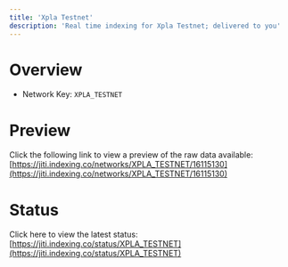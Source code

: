 ```yaml
---
title: 'Xpla Testnet'
description: 'Real time indexing for Xpla Testnet; delivered to you'
---
```


# Overview
- Network Key: `XPLA_TESTNET`

# Preview
Click the following link to view a preview of the raw data available: [https://jiti.indexing.co/networks/XPLA_TESTNET/16115130](https://jiti.indexing.co/networks/XPLA_TESTNET/16115130)

# Status
Click here to view the latest status: [https://jiti.indexing.co/status/XPLA_TESTNET](https://jiti.indexing.co/status/XPLA_TESTNET)
